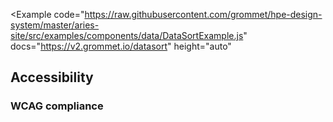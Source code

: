 
<Example
  code="https://raw.githubusercontent.com/grommet/hpe-design-system/master/aries-site/src/examples/components/data/DataSortExample.js"
  docs="https://v2.grommet.io/datasort"
  height="auto"
>
  <DataSortExample />
</Example>

## Accessibility
### WCAG compliance
<AccessibilitySection title="datasort" />

